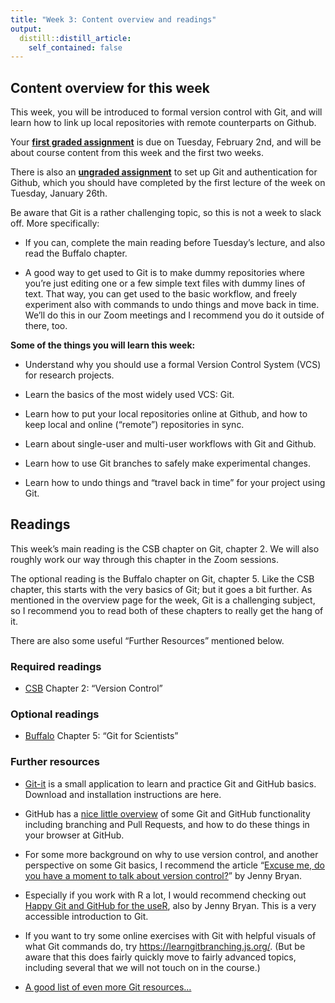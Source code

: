 ```yaml
---
title: "Week 3: Content overview and readings"
output:
  distill::distill_article:
    self_contained: false
---
```


## Content overview for this week

This week, you will be introduced to formal version control with Git,
and will learn how to link up local repositories with remote counterparts on Github. 

Your **[first graded assignment](../../w03_GA_git.html)**
is due on Tuesday, February 2nd,
and will be about course content from this week and the first two weeks.

There is also an **[ungraded assignment](../../w03_UA_git-setup.html)**
to set up Git and authentication for Github,
which you should have completed by the first lecture of the week on Tuesday, January 26th.

Be aware that Git is a rather challenging topic, so this is not a week to slack off.
More specifically:

- If you can, complete the main reading before Tuesday's lecture,
  and also read the Buffalo chapter.

- A good way to get used to Git is to make dummy repositories where you're just
  editing one or a few simple text files with dummy lines of text.
  That way, you can get used to the basic workflow,
  and freely experiment also with commands to undo things and move back in time.
  We'll do this in our Zoom meetings and I recommend you do it outside of there, too. 

**Some of the things you will learn this week:**

- Understand why you should use a formal Version Control System (VCS) for research projects.

- Learn the basics of the most widely used VCS: Git.

- Learn how to put your local repositories online at Github,
  and how to keep local and online ("remote") repositories in sync.

- Learn about single-user and multi-user workflows with Git and Github.

- Learn how to use Git branches to safely make experimental changes.

- Learn how to undo things and "travel back in time" for your project using Git.

## Readings

This week's main reading is the CSB chapter on Git, chapter 2.
We will also roughly work our way through this chapter in the Zoom sessions.

The optional reading is the Buffalo chapter on Git, chapter 5.
Like the CSB chapter, this starts with the very basics of Git; but it goes a bit further.
As mentioned in the overview page for the week,
Git is a challenging subject, so I recommend you to read both of these chapters
to really get the hang of it.

There are also some useful "Further Resources" mentioned below.

### Required readings

- [CSB](https://library.ohio-state.edu/record=b8624007~S7)
  Chapter 2: "Version Control"
  
### Optional readings

- [Buffalo](https://library.ohio-state.edu/record=b8538907~S7)
  Chapter 5: "Git for Scientists"
  
### Further resources

- [Git-it](https://github.com/jlord/git-it-electron#git-it)
  is a small application to learn and practice Git and GitHub basics.
  Download and installation instructions are here.

- GitHub has a
  [nice little overview](https://guides.github.com/activities/hello-world/)
  of some Git and GitHub functionality including branching and Pull Requests,
  and how to do these things in your browser at GitHub. 

- For some more background on why to use version control,
  and another perspective on some Git basics,
  I recommend the article
  "[Excuse me, do you have a moment to talk about version control?](https://peerj.com/preprints/3159)"
  by Jenny Bryan.

- Especially if you work with R a lot, I would recommend checking out
  [Happy Git and GitHub for the useR](https://happygitwithr.com/),
  also by Jenny Bryan.
  This is a very accessible introduction to Git.

- If you want to try some online exercises with Git with helpful visuals of what
  Git commands do, try <https://learngitbranching.js.org/>.
  (But be aware that this does fairly quickly move to fairly advanced topics,
  including several that we will not touch on in the course.)
  
- [A good list of even more Git resources...](https://gist.github.com/jaseemabid/1321592)
